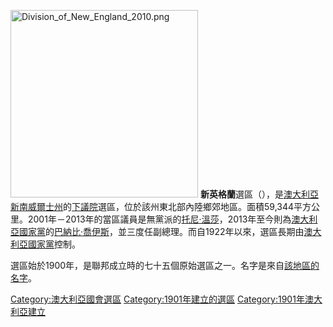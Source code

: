 {{Unreferenced|time=2017-08-01T16:16:08+00:00}}
[[File:Division_of_New_England_2010.png|300px]]
'''新英格蘭'''選區（{{lang-en|Division of New England}}），是[[澳大利亞|澳大利亞]][[新南威爾士州|新南威爾士州]]的[[澳大利亞下議院|下議院]]選區，位於該州東北部內陸鄉郊地區。面積59,344平方公里。2001年－2013年的當區議員是無黨派的[[托尼·溫莎|托尼·溫莎]]，2013年至今則為[[澳大利亞國家黨|澳大利亞國家黨]]的[[巴納比·喬伊斯|巴納比·喬伊斯]]，並三度任副總理。而自1922年以來，選區長期由[[澳大利亞國家黨|澳大利亞國家黨]]控制。

選區始於1900年，是聯邦成立時的七十五個原始選區之一。名字是來自[[新英格蘭_(澳大利亞)|該地區的名字]]。

{{DEFAULTSORT:New England}}
[[Category:澳大利亞國會選區|Category:澳大利亞國會選區]]
[[Category:1901年建立的選區|Category:1901年建立的選區]]
[[Category:1901年澳大利亞建立|Category:1901年澳大利亞建立]]